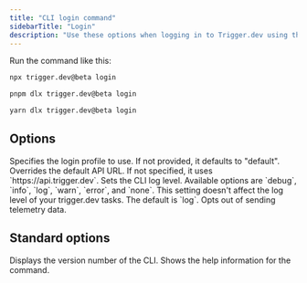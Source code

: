```yaml
---
title: "CLI login command"
sidebarTitle: "Login"
description: "Use these options when logging in to Trigger.dev using the CLI."
---
```


Run the command like this:

<CodeGroup>

```bash npm
npx trigger.dev@beta login
```

```bash pnpm
pnpm dlx trigger.dev@beta login
```

```bash yarn
yarn dlx trigger.dev@beta login
```

</CodeGroup>

## Options

<ParamField body="Login profile" type="--profile">
  Specifies the login profile to use. If not provided, it defaults to "default".
</ParamField>

<ParamField body="API URL" type="-a | --api-url">
  Overrides the default API URL. If not specified, it uses `https://api.trigger.dev`.
</ParamField>

<ParamField body="Log level" type="-l | --log-level">
  Sets the CLI log level. Available options are `debug`, `info`, `log`, `warn`, `error`, and `none`. This setting doesn't affect the log level of your trigger.dev tasks. The default is `log`.
</ParamField>

<ParamField body="Skip telemetry" type="--skip-telemetry">
  Opts out of sending telemetry data.
</ParamField>

## Standard options

<ParamField body="Version" type="--version | -v">
  Displays the version number of the CLI.
</ParamField>

<ParamField body="Help" type="--help | -h">
  Shows the help information for the command.
</ParamField>